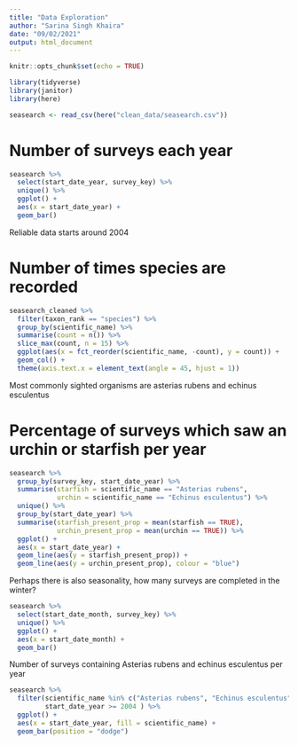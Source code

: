 ```yaml
---
title: "Data Exploration"
author: "Sarina Singh Khaira"
date: "09/02/2021"
output: html_document
---
```


```r
knitr::opts_chunk$set(echo = TRUE)

library(tidyverse)
library(janitor)
library(here)
```


```r
seasearch <- read_csv(here("clean_data/seasearch.csv"))
```

# Number of surveys each year

```r
seasearch %>%
  select(start_date_year, survey_key) %>%
  unique() %>%
  ggplot() +
  aes(x = start_date_year) +
  geom_bar()
```
Reliable data starts around 2004

# Number of times species are recorded
```r
seasearch_cleaned %>%
  filter(taxon_rank == "species") %>%
  group_by(scientific_name) %>%
  summarise(count = n()) %>%
  slice_max(count, n = 15) %>%
  ggplot(aes(x = fct_reorder(scientific_name, -count), y = count)) +
  geom_col() +
  theme(axis.text.x = element_text(angle = 45, hjust = 1))
```
Most commonly sighted organisms are asterias rubens and echinus esculentus

# Percentage of surveys which saw an urchin or starfish per year

```r
seasearch %>% 
  group_by(survey_key, start_date_year) %>%
  summarise(starfish = scientific_name == "Asterias rubens",
            urchin = scientific_name == "Echinus esculentus") %>%
  unique() %>%
  group_by(start_date_year) %>%
  summarise(starfish_present_prop = mean(starfish == TRUE),
            urchin_present_prop = mean(urchin == TRUE)) %>%
  ggplot() +
  aes(x = start_date_year) +
  geom_line(aes(y = starfish_present_prop)) +
  geom_line(aes(y = urchin_present_prop), colour = "blue")
```
Perhaps there is also seasonality, how many surveys are completed in the winter?

```r
seasearch %>%
  select(start_date_month, survey_key) %>%
  unique() %>%
  ggplot() +
  aes(x = start_date_month) +
  geom_bar()
```

Number of surveys containing Asterias rubens and echinus esculentus per year

```r
seasearch %>%
  filter(scientific_name %in% c("Asterias rubens", "Echinus esculentus"),
         start_date_year >= 2004 ) %>%
  ggplot() +
  aes(x = start_date_year, fill = scientific_name) +
  geom_bar(position = "dodge")
```

